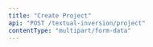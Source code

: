 ```yaml
---
title: "Create Project"
api: "POST /textual-inversion/project"
contentType: "multipart/form-data"
---
```


<ParamField header="Authorization" type="string" required hidden />
<ParamField header="x-api-key" type="string" required hidden />

### Description
Creates a textual inversion project

### Form Data

<ParamField body="init-word" type="string" required>
Describes the word
</ParamField>

<ParamField body="files[]" type="files"></ParamField>

<RequestExample>
```bash cURL
curl -X POST \
  https://api.mirageml.com/textual-inversion/project \
  -H 'Authorization: <AUTHORIZATION>' \
  -H 'Cache-Control: no-cache' \
  -H 'content-type: multipart/form-data; boundary=----WebKitFormBoundary7MA4YWxkTrZu0gW' \
  -H 'x-api-key: <API_KEY>' \
  -F init-word=<INIT_WORD> \
  -F 'files[]=<FILES>'
```
</RequestExample>

<ResponseExample>
```json
{
  "statusCode": 200,
  "project_id": "047b6913-fd3d-4b0d-8dca-349f786a40a9"
}
```
</ResponseExample>
